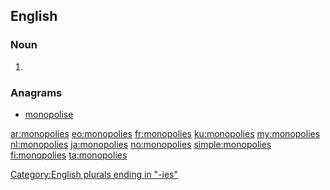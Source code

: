 ==English==

===Noun===
{{head|en|plural}}

# {{plural of|monopoly|lang=en}}

===Anagrams===
* [[monopolise#English|monopolise]]

[[Category:English plurals ending in "-ies"]]

[[ar:monopolies]]
[[eo:monopolies]]
[[fr:monopolies]]
[[ku:monopolies]]
[[my:monopolies]]
[[nl:monopolies]]
[[ja:monopolies]]
[[no:monopolies]]
[[simple:monopolies]]
[[fi:monopolies]]
[[ta:monopolies]]